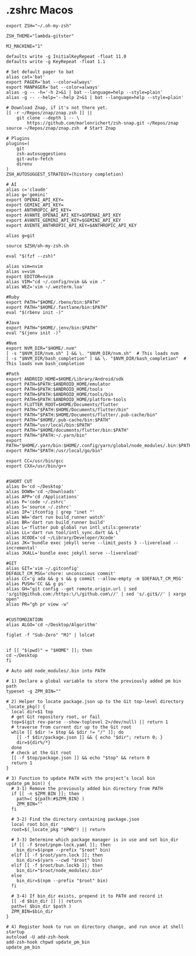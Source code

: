 # .zshrc Macos

```shell filename="~/.zshrc"
export ZSH="~/.oh-my-zsh"

ZSH_THEME="lambda-gitster"

MJ_MACHINE="1"

defaults write -g InitialKeyRepeat -float 11.0 
defaults write -g KeyRepeat -float 1.1 

# Set default pager to bat
alias cat='bat'
export PAGER='bat --color=always'
export MANPAGER='bat --color=always'
alias -g -- -h='-h 2>&1 | bat --language=help --style=plain'
alias -g -- --help='--help 2>&1 | bat --language=help --style=plain'

# Download Znap, if it's not there yet.
[[ -r ~/Repos/znap/znap.zsh ]] ||
    git clone --depth 1 -- \
        https://github.com/marlonrichert/zsh-snap.git ~/Repos/znap
source ~/Repos/znap/znap.zsh  # Start Znap

# Plugins
plugins=(
    git
    zsh-autosuggestions
    git-auto-fetch
    direnv
)
ZSH_AUTOSUGGEST_STRATEGY=(history completion)

# AI
alias c='claude'
alias g='gemini'
export OPENAI_API_KEY=
export GEMINI_API_KEY=
export ANTHROPIC_API_KEY=
export AVANTE_OPENAI_API_KEY=$OPENAI_API_KEY
export AVANTE_GEMINI_API_KEY=$GEMINI_API_KEY
export AVENTE_ANTHROPIC_API_KEY=$ANTHROPIC_API_KEY

alias g=git

source $ZSH/oh-my-zsh.sh

eval "$(fzf --zsh)"

alias vim=nvim
alias v=vim
export EDITOR=nvim
alias VIM="cd ~/.config/nvim && vim ."
alias WEZ='vim ~/.wezterm.lua'

#Ruby
export PATH="$HOME/.rbenv/bin:$PATH"
export PATH="$HOME/.fastlane/bin:$PATH"
eval "$(rbenv init -)"

#Java
export PATH="$HOME/.jenv/bin:$PATH"
eval "$(jenv init -)"

#Nvm
export NVM_DIR="$HOME/.nvm"
[ -s "$NVM_DIR/nvm.sh" ] && \. "$NVM_DIR/nvm.sh"  # This loads nvm
[ -s "$NVM_DIR/bash_completion" ] && \. "$NVM_DIR/bash_completion"  # This loads nvm bash_completion

#Path
export ANDROID_HOME=$HOME/Library/Android/sdk
export PATH=$PATH:$ANDROID_HOME/emulator
export PATH=$PATH:$ANDROID_HOME/tools
export PATH=$PATH:$ANDROID_HOME/tools/bin
export PATH=$PATH:$ANDROID_HOME/platform-tools
export FLUTTER_ROOT=$HOME/Documents/flutter
export PATH="$PATH:$HOME/Documents/flutter/bin"
export PATH="$PATH:$HOME/Documents/flutter/.pub-cache/bin"
export PATH="$HOME/.pub-cache/bin:$PATH"
export PATH="usr/local/bin:$PATH"
export PATH="$HOME/documents/flutter/bin:$PATH"
export PATH="$PATH:~/.yarn/bin"
export PATH="$HOME/.yarn/bin:$HOME/.config/yarn/global/node_modules/.bin:$PATH"
export PATH="$PATH:/usr/local/go/bin"

export CC=/usr/bin/gcc
export CXX=/usr/bin/g++


#SHORT CUT
alias D='cd ~/Desktop'
alias DOWN='cd ~/Downloads'
alias APP='cd /Applications'
alias P='code ~/.zshrc'
alias S='source ~/.zshrc'
alias IP='ifconfig | grep "inet "'
alias WA='dart run build_runner watch'
alias BR='dart run build_runner build'
alias L='flutter pub global run intl_utils:generate'
alias LL='dart run tool/intl_sync.dart && L'
alias XCODE='cd ~/Library/Developer/Xcode'
alias JK='bundle exec jekyll serve --limit_posts 3 --livereload --incremental'
alias JKALL='bundle exec jekyll serve --livereload'

#GIT
alias GIT='vim ~/.gitconfig'
DEFAULT_CM_MSG='chore: unconscious commit'
alias CC='g ada && g s && g commit --allow-empty -m $DEFAULT_CM_MSG'
alias PUSH='CC && g ps'
alias GH="git config --get remote.origin.url | sed 's/git@github.com:/https:\/\/github.com\//' | sed 's/.git$//' | xargs open"
alias PR="gh pr view -w"


#CUSTOMOZATION
alias ALGO='cd ~/Desktop/Algorithm'

figlet -f "Sub-Zero" "MJ" | lolcat


if [[ "$(pwd)" = "$HOME" ]]; then
cd ~/Desktop
fi

# Auto add node_modules/.bin into PATH

# 1) Declare a global variable to store the previously added pm bin path
typeset -g ZPM_BIN=""

# 2) Helper to locate package.json up to the Git top-level directory
_locate_pkg() {
  local dir=$1 top
  # get Git repository root, or fail
  top=$(git rev-parse --show-toplevel 2>/dev/null) || return 1
  # traverse from current dir up to the Git root
  while [[ $dir != $top && $dir != "/" ]]; do
    [[ -f $dir/package.json ]] && { echo "$dir"; return 0; }
    dir=${dir%/*}
  done
  # check at the Git root
  [[ -f $top/package.json ]] && echo "$top" && return 0
  return 1
}

# 3) Function to update PATH with the project’s local bin
update_pm_bin() {
  # 3-1) Remove the previously added bin directory from PATH
  if [[ -n $ZPM_BIN ]]; then
    path=( ${path:#$ZPM_BIN} )
    ZPM_BIN=""
  fi

  # 3-2) Find the directory containing package.json
  local root bin_dir
  root=$(_locate_pkg "$PWD") || return

  # 3-3) Determine which package manager is in use and set bin_dir
  if [[ -f $root/pnpm-lock.yaml ]]; then
    bin_dir=$(pnpm --prefix "$root" bin)
  elif [[ -f $root/yarn.lock ]]; then
    bin_dir=$(yarn --cwd "$root" bin)
  elif [[ -f $root/bun.lockb ]]; then
    bin_dir="$root/node_modules/.bin"
  else
    bin_dir=$(npm --prefix "$root" bin)
  fi

  # 3-4) If bin_dir exists, prepend it to PATH and record it
  [[ -d $bin_dir ]] || return
  path=( $bin_dir $path )
  ZPM_BIN=$bin_dir
}

# 4) Register hook to run on directory change, and run once at shell startup
autoload -U add-zsh-hook
add-zsh-hook chpwd update_pm_bin
update_pm_bin
```
